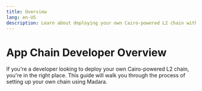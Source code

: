 ```yaml
---
title: Overview
lang: en-US
description: Learn about deploying your own Cairo-powered L2 chain with Madara.
---
```


# App Chain Developer Overview

If you're a developer looking to deploy your own Cairo-powered L2 chain, you're in the right place. This guide will walk you through the process of setting up your own chain using Madara.